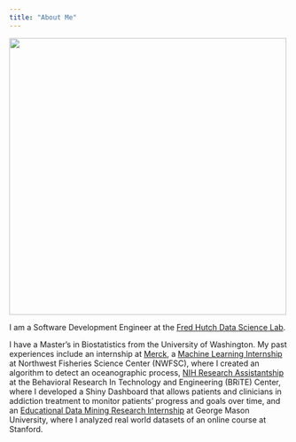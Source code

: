 ```yaml
---
title: "About Me"
---
```


![](about-me.jpg){height="500px"}

I am a Software Development Engineer at the [Fred Hutch Data Science Lab](https://hutchdatascience.org/).

I have a Master's in Biostatistics from the University of Washington. My past experiences include an internship at [Merck](https://github.com/Merck), a [Machine Learning Internship](https://github.com/howardbaek/Upwelling-Image-Analysis) at Northwest Fisheries Science Center (NWFSC), where I created an algorithm to detect an oceanographic process, [NIH Research Assistantship](https://github.com/howardbaek/addiction-dashboard-simple) at the Behavioral Research In Technology and Engineering (BRiTE) Center, where I developed a Shiny Dashboard that allows patients and clinicians in addiction treatment to monitor patients' progress and goals over time, and an [Educational Data Mining Research Internship](https://github.com/howardbaek/mooc-project-github) at George Mason University, where I analyzed real world datasets of an online course at Stanford.
